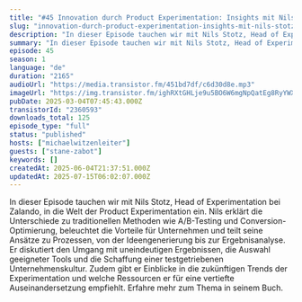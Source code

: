 ```yaml
---
title: "#45 Innovation durch Product Experimentation: Insights mit Nils Stotz von Zalando"
slug: "innovation-durch-product-experimentation-insights-mit-nils-stotz-von-zalando"
description: "In dieser Episode tauchen wir mit Nils Stotz, Head of Experimentation bei Zalando, in die Welt der Product Experimentation ein. Nils erklärt die Unterschiede zu traditionellen Methoden wie A/B-Testing und Conversion-Optimierung, beleuchtet die Vorteile für Unternehmen und teilt seine Ansätze zu Prozessen, von der Ideengenerierung bis zur Ergebnisanalyse. Er diskutiert den Umgang mit uneindeutigen Ergebnissen, die Auswahl geeigneter Tools und die Schaffung einer testgetriebenen Unternehmenskultur. Zudem gibt er Einblicke in die zukünftigen Trends der Experimentation und welche Ressourcen er für eine vertiefte Auseinandersetzung empfiehlt. Erfahre mehr zum Thema in seinem Buch."
summary: "In dieser Episode tauchen wir mit Nils Stotz, Head of Experimentation bei Zalando, in die Welt der Product Experimentation ein. Nils erklärt die Unterschiede zu traditionellen Methoden wie A/B-Testing und Conversion-Optimierung, beleuchtet die Vorteile für Unternehmen und teilt seine Ansätze zu Prozessen, von der Ideengenerierung bis zur Ergebnisanalyse. Er diskutiert den Umgang mit uneindeutigen Ergebnissen, die Auswahl geeigneter Tools und die Schaffung einer testgetriebenen Unternehmenskultur. Zudem gibt er Einblicke in die zukünftigen Trends der Experimentation und welche Ressourcen er für eine vertiefte Auseinandersetzung empfiehlt. Erfahre mehr zum Thema in seinem Buch."
episode: 45
season: 1
language: "de"
duration: "2165"
audioUrl: "https://media.transistor.fm/451bd7df/c6d30d8e.mp3"
imageUrl: "https://img.transistor.fm/ighRXtGHLje9u5BO6W6mgNpQatEg8RyYWXS9UzR2DHg/rs:fill:3000:3000:1/q:60/aHR0cHM6Ly9pbWct/dXBsb2FkLXByb2R1/Y3Rpb24udHJhbnNp/c3Rvci5mbS8yODc2/ZjgwYmQ0ZjEyOGIx/MjMzOGZhN2ZkNDk0/MTVhZC5qcGc.webp"
pubDate: 2025-03-04T07:45:43.000Z
transistorId: "2360593"
downloads_total: 125
episode_type: "full"
status: "published"
hosts: ["michaelwitzenleiter"]
guests: ["stane-zabot"]
keywords: []
createdAt: 2025-06-04T21:37:51.000Z
updatedAt: 2025-07-15T06:02:07.000Z
---
```


In dieser Episode tauchen wir mit Nils Stotz, Head of Experimentation bei Zalando, in die Welt der Product Experimentation ein. Nils erklärt die Unterschiede zu traditionellen Methoden wie A/B-Testing und Conversion-Optimierung, beleuchtet die Vorteile für Unternehmen und teilt seine Ansätze zu Prozessen, von der Ideengenerierung bis zur Ergebnisanalyse. Er diskutiert den Umgang mit uneindeutigen Ergebnissen, die Auswahl geeigneter Tools und die Schaffung einer testgetriebenen Unternehmenskultur. Zudem gibt er Einblicke in die zukünftigen Trends der Experimentation und welche Ressourcen er für eine vertiefte Auseinandersetzung empfiehlt. Erfahre mehr zum Thema in seinem Buch.
